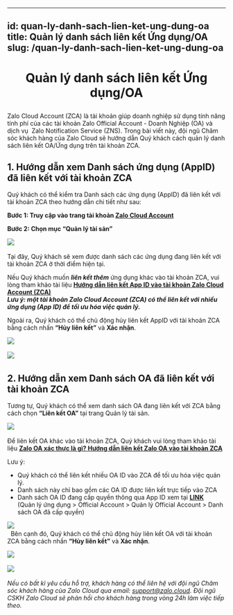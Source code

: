 
---
id: quan-ly-danh-sach-lien-ket-ung-dung-oa
title: Quản lý danh sách liên kết Ứng dụng/OA
slug: /quan-ly-danh-sach-lien-ket-ung-dung-oa
---

# <p align="center">Quản lý danh sách liên kết Ứng dụng/OA</p>

Zalo Cloud Account (ZCA) là tài khoản giúp doanh nghiệp sử dụng tính năng tính phí của các tài khoản Zalo Official Account - Doanh Nghiệp (OA) và dịch vụ  Zalo Notification Service (ZNS). Trong bài viết này, đội ngũ Chăm sóc khách hàng của Zalo Cloud sẽ hướng dẫn Quý khách cách quản lý danh sách liên kết OA/Ứng dụng trên tài khoản ZCA. 


## 1. Hướng dẫn xem Danh sách ứng dụng (AppID) đã liên kết với tài khoản ZCA

Quý khách có thể kiểm tra Danh sách các ứng dụng (AppID) đã liên kết với tài khoản ZCA theo hướng dẫn chi tiết như sau: 

**Bước 1: Truy cập vào trang tài khoản [**Zalo Cloud Account**](https://account.zalo.cloud/spending/overview)**  

**Bước 2: Chọn mục “Quản lý tài sản”**

![](https://stc-oa.zdn.vn/uploads/25aae0d90ca3d3b0f2ab586562e1782b.png) 

Tại đây, Quý khách sẽ xem được danh sách các ứng dụng đang liên kết với tài khoản ZCA ở thời điểm hiện tại.  

Nếu Quý khách muốn _**liên kết thêm**_ ứng dụng khác vào tài khoản ZCA, vui lòng tham khảo tài liệu [**Hướng dẫn liên kết App ID vào tài khoản Zalo Cloud Account (ZCA)**](https://zalo.cloud/blog/huong-dan-lien-ket-app-id-vao-tai-khoan-zalo-cloud-account-zca/vvurnnpbnqgn8dzbrv)   
_**Lưu ý: một tài khoản Zalo Cloud Account (ZCA) có thể liên kết với nhiều ứng dụng (App ID) để tối ưu hóa việc quản lý.**_ 

Ngoài ra, Quý khách có thể chủ động hủy liên kết AppID với tài khoản ZCA bằng cách nhấn **“Hủy liên kết”** và **Xác nhận**.  

![](https://stc-oa.zdn.vn/uploads/86a607cc7d9ef2121d73dbf292755be4.png) 

![](https://stc-oa.zdn.vn/uploads/b89c78eb44a6b4cd5305429ffa364921.png) 



## 2. Hướng dẫn xem Danh sách OA đã liên kết với tài khoản ZCA

  
Tương tự, Quý khách có thể xem danh sách OA đang liên kết với ZCA bằng cách chọn **“Liên kết OA”** tại trang Quản lý tài sản. 

![](https://stc-oa.zdn.vn/uploads/413e3898fad09ae06d1974dc34cedaa5.png) 

Để liên kết OA khác vào tài khoản ZCA, Quý khách vui lòng tham khảo tài liệu [**Zalo OA xác thực là gì? Hướng dẫn liên kết Zalo OA vào tài khoản ZCA**](https://zalo.cloud/blog/zalo-oa-xac-thuc-la-gi-huong-dan-lien-ket-zalo-oa-vao-tai-khoan-zca-/kguqjeadm9y4bnaya) 

Lưu ý:  

*   Quý khách có thể liên kết nhiều OA ID vào ZCA để tối ưu hóa việc quản lý. 
*   Danh sách này chỉ bao gồm các OA ID được liên kết trực tiếp vào ZCA 
*   Danh sách OA ID đang cấp quyền thông qua App ID xem tại [**LINK**](https://developers.zalo.me/app/oa/manage)  
    (Quản lý ứng dụng > Official Account > Quản lý Official Account > Danh sách OA đã cấp quyền) 

![](https://stc-oa.zdn.vn/uploads/f93860adca0b647c8c477dba0a8c1602.png)   
 
Bên cạnh đó, Quý khách có thể chủ động hủy liên kết OA với tài khoản ZCA bằng cách nhấn **“Hủy liên kết”** và **Xác nhận**.  

![](https://stc-oa.zdn.vn/uploads/b01c6ce6f70aeb154beb73adca29cb29.png) 

![](https://stc-oa.zdn.vn/uploads/be621ca6032696081f032b1074457c17.png) 

_Nếu có bất kì yêu cầu hỗ trợ, khách hàng có thể liên hệ với đội ngũ Chăm sóc khách hàng của Zalo Cloud qua email:_ [_support@zalo.cloud_](mailto:support@zalo.cloud)_. Đội ngũ CSKH Zalo Cloud sẽ phản hồi cho khách hàng trong vòng 24h làm việc tiếp theo._
